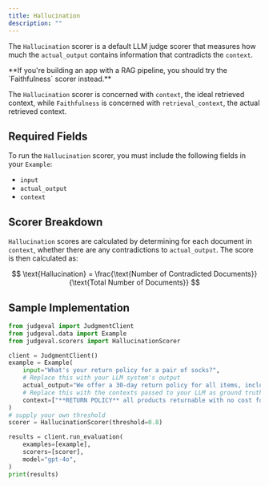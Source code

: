 ```yaml
---
title: Hallucination
description: ""
---
```


The `Hallucination` scorer is a default LLM judge scorer that measures how much the `actual_output` contains information that contradicts the `context`.

<Note>
**If you're building an app with a RAG pipeline, you should try the `Faithfulness` scorer instead.**
 
The `Hallucination` scorer is concerned with `context`, the ideal retrieved context, while `Faithfulness` is concerned with `retrieval_context`, the actual retrieved context. 
</Note>

## Required Fields

To run the `Hallucination` scorer, you must include the following fields in your `Example`:
- `input`
- `actual_output`
- `context`

## Scorer Breakdown

`Hallucination` scores are calculated by determining for each document in `context`, whether there are any contradictions to `actual_output`. 
The score is then calculated as:

$$
\text{Hallucination} = \frac{\text{Number of Contradicted Documents}}{\text{Total Number of Documents}}
$$

## Sample Implementation

```python hallucination.py
from judgeval import JudgmentClient
from judgeval.data import Example
from judgeval.scorers import HallucinationScorer

client = JudgmentClient()
example = Example(
    input="What's your return policy for a pair of socks?",
    # Replace this with your LLM system's output
    actual_output="We offer a 30-day return policy for all items, including socks!",
    # Replace this with the contexts passed to your LLM as ground truth
    context=["**RETURN POLICY** all products returnable with no cost for 30-days after purchase (receipt required)."]
)
# supply your own threshold
scorer = HallucinationScorer(threshold=0.8)

results = client.run_evaluation(
    examples=[example],
    scorers=[scorer],
    model="gpt-4o",
)
print(results)
```
